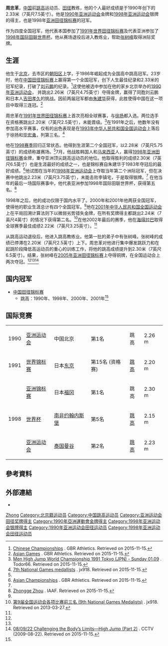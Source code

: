 {{Infobox sportsperson
| honorific_prefix          = 
| name                      = 周忠革
| honorific_suffix          = 
| image                     = 
| image_size                = 
| alt                       = 
| caption                   = 
| headercolor               = 
| textcolor                 = 
| real_name                 = 
| native_name               = 
| native_name_lang          = 
| romanizedname             = 
| english_name              = 
| birth_name                = 
| nickname                  = 
| nationality               = 
| national_team             = 
| ethnicity                 = 漢
| hometown                  = 
| citizenship               = 
| birth_date                = {{Birth date and age|year=1967|month=2|day=15}}
| birth_place               = 
| death_date                = 
| death_place               = 
| resting_place             = 
| resting_place_coordinates = 
| monuments                 = 
| residence                 = 
| education                 = 
| alma_mater                = 
| occupation                = 
| years_active              = 1989 -
| employer                  = 
| agent                     = 
| height                    = 
| weight                    = 
| spouse                    = 
| life_partner              = 
| other_interests           = 
| website                   = 
| module                    = 
| country                   = 
| sport                     = 田徑
| position                  = 
| shoots                    = 
| catches                   = 
| disability                = 
| disability_class          = 
| weight_class              = 
| weight_class_type         = 
| rank                      = 
| event                     = 跳高
| event_type                = 
| universityteam            = 
| collegeteam               = 
| league                    = 
| league_type               = 
| club                      = 
| team                      = 
| turnedpro                 = 
| turnedpro_type            = 
| partner                   = 
| former_partner            = 
| coach                     = 
| retired                   = 
| coaching                  = 
| module2                   = 
| worlds                    = 
{{ubl
|'''1998年IAAF世界杯'''：跳高第五名
}}
| regionals                 = 
{{ubl
|'''1990年亞洲運動會'''：跳高第一名
|'''1998年亞洲田徑錦標賽'''：跳高第一名
|'''1998年亞洲運動會'''：跳高第二名
}}
| nationals                 = 
{{ubl
|'''1993年中國全國運動會男子組'''：跳高第三名
|'''2001年中國全國運動會男子組'''：跳高第二名
}}
| olympics                  = 
| paralympics               = 
| commonwealth              = 
| highestranking            = 
| pb                        = 
{{ubl
|'''跳高'''：2.33公尺 （1990年 '''中國全國田徑錦標賽男子組紀錄'''）
}}
| medaltemplates            = 
{{MedalCountry|{{CHN-1949}}}}
{{MedalSport|男子田徑}}
{{MedalCompetition|亞洲運動會}}
{{MedalGold|1990年中國北京市|跳高}}
{{MedalSilver|1998年泰國曼谷|跳高}}
{{MedalCompetition|亞洲田徑錦標賽}}
{{MedalGold|1998年日本福岡縣|跳高}}
| show-medals               = 
| medaltemplates-title      = 
| module3                   = 
| updated                   = 2018年3月17日
}}
'''周忠革'''{{BD|1967年|2月15日|||}}，[[中国|中国]]前[[跳高|跳高]]运动员、[[田径|田径]]教练，他的个人最好成绩是于1990年创下的2.33米（7英尺7.5英寸）。他是[[1990年亚洲运动会|1990年亚洲运动会]]金牌和[[1998年亚洲运动会|1998年亚洲运动会]]银牌的得主，也是1998年[[亚洲田径锦标赛|亚洲田径锦标赛]]的冠军。

作为四度全国冠军，他代表本国参加了[[1991年世界田径锦标赛|1991年世界田径锦标赛]]及代表亚洲参加了[[1998年国际田联世界杯|1998年国际田联世界杯]]。他从赛场退役后进入教练业，帮助[[张树峰|张树峰]]取得洲际奖牌。

== 生涯 ==
他生于[[北京|北京]]，去市区的[[朝阳区|朝阳区]]上学，于1986年崛起成为全国高中跳高冠军。23岁时，他在[[中国田径锦标赛|中国田径锦标赛]]上赢得第一个全国冠军，创下人生最佳纪录和2.33米的冠军纪录，打破了[[刘云鹏|刘云鹏]]的纪录。<ref name=NC>[http://www.gbrathletics.com/nc/chn.htm Chinese Championships] {{Wayback|url=http://www.gbrathletics.com/nc/chn.htm |date=20181004113330 }}. GBR Athletics. Retrieved on 2015-11-15.</ref>这使他被选中参加在他的家乡北京举办的[[1990年亚洲运动会田径比赛|1990年亚洲运动会]]， 并跳出2.26米（7英尺4.75英寸）夺得金牌，赢得了同胞刘云鹏和日本人[[吉田孝久|吉田孝久]]的挑战。因前两届冠军都由[[朱建华|朱建华]]获得，此胜使得中国在这一项目中取得三连冠。<ref name=AG>[http://www.gbrathletics.com/ic/asg.htm Asian Games] {{Wayback|url=http://www.gbrathletics.com/ic/asg.htm |date=20181119062822 }}. GBR Athletics. Retrieved on 2015-11-15.</ref>

周忠革在[[1991年世界田径锦标赛|1991年世界田径锦标赛]]上首次亮相全球赛事，与[[徐扬|徐扬]]都入选。两位选手在资格赛跳出2.20米（7英尺2.5英寸），未能晋级。<ref>[http://todor66.com/athletics/world/1991/Men_High_Jump.html Men High Jump World Championship 1991 Tokyo (JPN) - Sunday 01.09 ] {{Wayback|url=http://todor66.com/athletics/world/1991/Men_High_Jump.html |date=20110824101329 }}. Todor66. Retrieved on 2015-11-15.</ref>在1991年之后，他数年没有参加高水平赛事，仅有的出色表现是在[[第七届中华人民共和国全国运动会田径比赛|1993年中华人民共和国全国运动会]]上落后于徐扬和[[毕宏勇|毕宏勇]]，列第三名。<ref>[http://www.jx918.net/Result/ShowArticle.asp?ArticleID=199 7th National Games medallists] {{Wayback|url=http://www.jx918.net/Result/ShowArticle.asp?ArticleID=199 |date=20151117022654 }}. jx918. Retrieved on 2015-11-15.</ref>

他在[[1998年田径|1998赛季]]回归正常状态。他得到生涯第二个全国冠军，以2.28米（7英尺5.75英寸）的成绩称雄赛场。<ref name=NC/>7月，他战胜韩国人{{link-en|李镇宅|Lee Jin-taek}}和[[马来西亚|马来西亚]]人{{link-en|Loo Kum Zee}}，赢得[[1998年亚洲田径锦标赛|1998年亚洲田径锦标赛]]金牌，重夺亚洲顶尖跳高运动员的地位。他取得胜利的成绩2.30米（7英尺6.5英寸）也是生涯最好的成绩之一，也是锦标赛自朱建华于1983年夺冠后的最好成绩。<ref name=ASC>[http://www.gbrathletics.com/ic/asc.htm Asian Championships] {{Wayback|url=http://www.gbrathletics.com/ic/asc.htm |date=20180923173114 }}. GBR Athletics. Retrieved on 2015-11-15.</ref>他试图在当年的[[1998年亚洲运动会田径比赛|1998年亚洲运动会]]上夺取当年第二个洲际冠军，但在决赛中他跳出2.23米（7英尺3.75英寸），未能击败李镇宅，于是取得银牌。<ref name=AG/> 在他当年的最后一场国际赛事中，他代表亚洲参加1998年国际田联世界杯，获得第五名。<ref name=IAAF>[http://www.iaaf.org/athletes/pr-of-china/zhongge-zhou-5109#honours Zhongge Zhou] {{Wayback|url=http://www.iaaf.org/athletes/pr-of-china/zhongge-zhou-5109#honours |date=20190408181241 }}. IAAF. Retrieved on 2015-11-15.</ref>

1998年之后，他的成功仅限于国内水平了。2000年和2001年他两获全国冠军，使得他的职业生涯总计有四个全国冠军。<ref name=NC/>他在[[第九届中华人民共和国全国运动会田径比赛|2001年中华人民共和国全国运动会]]上在平局回溯计算法则下以微弱劣势错失金牌，在所有奖牌得主都跳出2.24米（7英尺4英寸）的情况下获得第二名。<ref>[http://www.jx918.net/Result/ShowArticle.asp?ArticleID=260 第9届全国运动会各项比赛前三名 (9th National Games Medalists)] {{Wayback|url=http://www.jx918.net/Result/ShowArticle.asp?ArticleID=260 |date=20131229205649 }}. jx918. Retrieved on 2013-03-27.</ref>在他2002年最后的赛季，他在[[海得拉巴_(印度)|海得拉巴]]取得全球赛季最佳成绩2.22米（7英尺3.25英寸）。<ref name=IAAF/>

从跳高运动退役后，他进入跳高教练业。他第一批的弟子中有张树峰。张树峰的成绩已停滞在2.20米（7英尺2.5英寸）上下。周忠革对他进行集中爆发跳跃力和在起跳阶段降低高运动员的重心的训练工作，将他的跳高成绩提升到2.30米（7英尺6.5英寸）。结果，张树峰在[[2005年亚洲田径锦标赛|2005年亚洲田径锦标赛]]上夺得铜牌，在全国运动会上两次夺冠。<ref name=NC/><ref name=ASC/><ref name=CCTV>[http://www.cctv.com/program/natureandscience/20080922/105217.shtml 08/09/22 Challenging the Body’s Limits—High Jump (Part 2)] {{Wayback|url=http://www.cctv.com/program/natureandscience/20080922/105217.shtml |date=20180923164016 }}. CCTV (2009-08-22). Retrieved on 2015-11-15.</ref>

== 国内冠军 ==
*[[中国田径锦标赛|中国田径锦标赛]]
**跳高：1990年、1998年、2000年、2001年<ref name=NC/>

== 国际竞赛 ==
{| {{AchievementTable|Event=yes}}
|-
|1990
|[[1990年亚洲运动会田径比赛|亚洲运动会]]
|中国北京
|bgcolor=gold|第1名
|跳高
|2.26 m
|-
|1991
|[[1991年世界田径锦标赛|世界锦标赛]]
|日本[[东京|东京]]
|第15名 (资格赛)
|[[1991年世界田径锦标赛–男子跳高|跳高]]
|2.20 m
|-
|rowspan=3|1998
|[[1998年亚洲田径锦标赛|亚洲锦标赛]]
|日本[[福冈|福冈]]
|bgcolor=gold|第1名
|跳高
|2.30 m
|-
|[[1998年国际田联世界杯|世界杯]]
|[[南非|南非]][[约翰内斯堡|约翰内斯堡]]
|第5名
|[[1998年国际田联世界杯赛果|跳高]]
|2.15 m
|-
|[[1998年亚洲运动会田径比赛|亚洲运动会]]
|[[泰国|泰国]][[曼谷|曼谷]]
|bgcolor=silver|第2名
|[[1998年亚洲运动会田径比赛-男子跳高|跳高]]
|2.23 m
|}

== 參考資料 ==
{{Reflist}}

== 外部連結 ==
*{{IAAF name|5109}}

{{亚洲运动会田径比赛男子跳高冠军}}

{{authority control}}
{{DEFAULTSORT:Zhou周}}
[[Category:周姓|Zhong]]
[[Category:北京籍运动员|Category:北京籍运动员]]
[[Category:中国跳高运动员|Category:中国跳高运动员]]
[[Category:亚洲运动会田径奖牌得主|Category:亚洲运动会田径奖牌得主]]
[[Category:1990年亞洲運動會金牌得主|Category:1990年亞洲運動會金牌得主]]
[[Category:1998年亚洲运动会银牌得主|Category:1998年亚洲运动会银牌得主]]
[[Category:1990年亚洲运动会田径运动员|Category:1990年亚洲运动会田径运动员]]
[[Category:1998年亚洲运动会田径运动员|Category:1998年亚洲运动会田径运动员]]